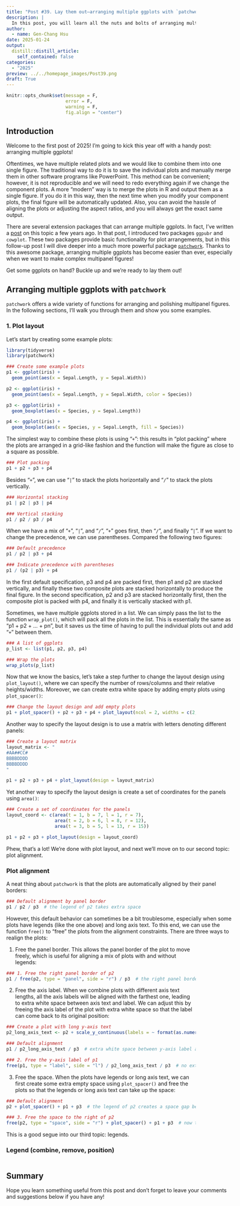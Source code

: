 ```yaml
---
title: "Post #39. Lay them out—arranging multiple ggplots with `patchwork`"
description: |
  In this post, you will learn all the nuts and bolts of arranging multiple ggplots with the package `patchwork`!
author:
  - name: Gen-Chang Hsu
date: 2025-01-24
output:
  distill::distill_article:
    self_contained: false
categories:
  - "2025"
preview: ../../homepage_images/Post39.png
draft: True
---
```


<!-- Webpage style -->

<style>
d-article a {
  color: #2780e3 !important;
  border-bottom: none !important;
}

d-article a:hover {
  color: #2780e3 !important;
  border-bottom: 2px solid !important;
}

d-byline {
  margin-left: -10% !important;
}

d-title {
  margin-left: -10%;
}

d-title h1{
  font-size: 45px;
  width: 130%;
}

d-article {
  margin-left: -10%;
}

p {
  width: 120%;
}

d-article h2 {
  width: 120%;
}

d-article h3 {
  width: 120%;
  font-size: 28px;
}

div.article-footer{
  width: 120%;
}

d-article div.sourceCode { 
  width: 120% !important;
}

d-article pre { 
  width: 120% !important;
}

div.l-body {
  width: 120% !important;
}

d-article table thead tr {
  height: 60px !important;
  width: 210px !important;
}

d-article table thead th {
  height: 60px !important;
  font-size: 22px !important;
  width: 210px !important;
}

d-article table tbody tr td {
  font-size: 21px !important;
  height: 60px !important;
  text-align: center !important;
  width: 210px !important;
}

div.l-body img {
    margin-right: 30% !important;
}

</style>

<head>
  <base target="_blank">
</head>

```r
knitr::opts_chunk$set(message = F, 
                      error = F, 
                      warning = F,
                      fig.align = "center")

```

<!-- Start of the article -->

## Introduction

Welcome to the first post of 2025! I'm going to kick this year off with a handy post: arranging multiple ggplots!

Oftentimes, we have multiple related plots and we would like to combine them into one single figure. The traditional way to do it is to save the individual plots and manually merge them in other software programs like PowerPoint. This method can be convenient; however, it is not reproducible and we will need to redo everything again if we change the component plots. A more "modern" way is to merge the plots in R and output them as a single figure. If you do it in this way, then the next time when you modify your component plots, the final figure will be automatically updated. Also, you can avoid the hassle of aligning the plots or adjusting the aspect ratios, and you will always get the exact same output.

There are several extension packages that can arrange multiple ggplots. In fact, I've written a [post](https://genchanghsu.github.io/ggGallery/posts/2021-12-20-post-9-arrange-multiple-ggplots/) on this topic a few years ago. In that post, I introduced two packages `ggpubr` and `cowplot`. These two packages provide basic functionality for plot arrangements, but in this follow-up post I will dive deeper into a much more powerful package [`patchwork`](https://patchwork.data-imaginist.com/index.html). Thanks to this awesome package, arranging multiple ggplots has become easier than ever, especially when we want to make complex multipanel figures!

Get some ggplots on hand? Buckle up and we're ready to lay them out!

## Arranging multiple ggplots with `patchwork`

`patchwork` offers a wide variety of functions for arranging and polishing multipanel figures. In the following sections, I'll walk you through them and show you some examples.

### 1. Plot layout

Let's start by creating some example plots:

```r
library(tidyverse)
library(patchwork)

### Create some example plots
p1 <- ggplot(iris) + 
  geom_point(aes(x = Sepal.Length, y = Sepal.Width))

p2 <- ggplot(iris) + 
  geom_point(aes(x = Sepal.Length, y = Sepal.Width, color = Species))

p3 <- ggplot(iris) + 
  geom_boxplot(aes(x = Species, y = Sepal.Length))

p4 <- ggplot(iris) + 
  geom_boxplot(aes(x = Species, y = Sepal.Length, fill = Species))
```

The simplest way to combine these plots is using "`+`": this results in "plot packing" where the plots are arranged in a grid-like fashion and the function will make the figure as close to a square as possible.

```r
### Plot packing
p1 + p2 + p3 + p4

```

Besides "`+`", we can use "`|`" to stack the plots horizontally and "`/`" to stack the plots vertically.

```r
### Horizontal stacking
p1 | p2 | p3 | p4
```

```r
### Vertical stacking
p1 / p2 / p3 / p4

```

When we have a mix of "`+`", "`|`", and "`/`", "`+`" goes first, then "`/`", and finally "`|`". If we want to change the precedence, we can use parentheses. Compared the following two figures:

```r
### Default precedence
p1 / p2 | p3 + p4

```

```r
### Indicate precedence with parentheses
p1 / (p2 | p3) + p4

```

In the first default specification, p3 and p4 are packed first, then p1 and p2 are stacked vertically, and finally these two composite plots are stacked horizontally to produce the final figure. In the second specification, p2 and p3 are stacked horizontally first, then the composite plot is packed with p4, and finally it is vertically stacked with p1.

Sometimes, we have multiple ggplots stored in a list. We can simply pass the list to the function `wrap_plot()`, which will pack all the plots in the list. This is essentially the same as "p1 + p2 + ... + pn", but it saves us the time of having to pull the individual plots out and add "`+`" between them.

```r
### A list of ggplots
p_list <- list(p1, p2, p3, p4)

### Wrap the plots
wrap_plots(p_list)

```
Now that we know the basics, let's take a step further to change the layout design using `plot_layout()`, where we can specify the number of rows/columns and their relative heights/widths. Moreover, we can create extra white space by adding empty plots using `plot_spacer()`:

```r
### Change the layout design and add empty plots
p1 + plot_spacer() + p2 + p3 + p4 + plot_layout(ncol = 2, widths = c(2, 1))

```
Another way to specify the layout design is to use a matrix with letters denoting different panels:

```r
### Create a layout matrix
layout_matrix <- "
#AA##CC#
BBBBDDDD
BBBBDDDD
"

p1 + p2 + p3 + p4 + plot_layout(design = layout_matrix)

```

Yet another way to specify the layout design is create a set of coordinates for the panels using `area()`:

```r
### Create a set of coordinates for the panels
layout_coord <- c(area(t = 1, b = 7, l = 1, r = 7),
                  area(t = 2, b = 6, l = 8, r = 12),
                  area(t = 3, b = 5, l = 13, r = 15))

p1 + p2 + p3 + plot_layout(design = layout_coord)

```

Phew, that's a lot! We're done with plot layout, and next we'll move on to our second topic: plot alignment.

### Plot alignment

A neat thing about `patchwork` is that the plots are automatically aligned by their panel borders:

```r
### Default alignment by panel border
p1 / p2 / p3  # the legend of p2 takes extra space

```

However, this default behavior can sometimes be a bit troublesome, especially when some plots have legends (like the one above) and long axis text. To this end, we can use the function `free()` to "free" the plots from the alignment constraints. There are three ways to realign the plots:

1. Free the panel border. This allows the panel border of the plot to move freely, which is useful for aligning a mix of plots with and without legends:

```r
### 1. Free the right panel border of p2
p1 / free(p2, type = "panel", side = "r") / p3  # the right panel border of p2 is no longer forced to be aligned with those of p1 and p3

```

2. Free the axis label. When we combine plots with different axis text lengths, all the axis labels will be aligned with the farthest one, leading to extra white space between axis text and label. We can adjust this by freeing the axis label of the plot with extra white space so that the label can come back to its original position:

```r
### Create a plot with long y-axis text
p2_long_axis_text <- p2 + scale_y_continuous(labels = ~ format(as.numeric(.x), nsmall = 5))

### Default alignment
p1 / p2_long_axis_text / p3  # extra white space between y-axis label and text in p1 and p3

### 2. Free the y-axis label of p1
free(p1, type = "label", side = "l") / p2_long_axis_text / p3  # no extra space between y-axis label and text in p1

```

3. Free the space. When the plots have legends or long axis text, we can first create some extra empty space using `plot_spacer()` and free the plots so that the legends or long axis text can take up the space:

```r
### Default alignment
p2 + plot_spacer() + p1 + p3  # the legend of p2 creates a space gap between p1 and p3

### 3. Free the space to the right of p2
free(p2, type = "space", side = "r") + plot_spacer() + p1 + p3  # now the legend of p2 can take up the white space created by plot_spacer()

```

This is a good segue into our third topic: legends.

### Legend (combine, remove, position)





```r



```





## Summary


Hope you learn something useful from this post and don't forget to leave your comments and suggestions below if you have any!